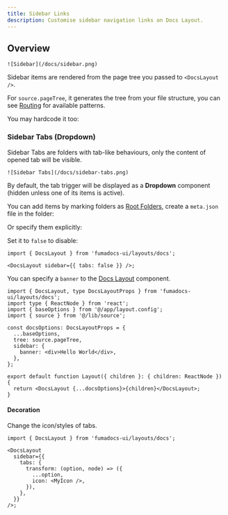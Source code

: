 ```yaml
---
title: Sidebar Links
description: Customise sidebar navigation links on Docs Layout.
---
```


## Overview

<div className='flex justify-center items-center *:max-w-[200px] bg-gradient-to-br from-fd-primary/10 rounded-xl border'>

    ![Sidebar](/docs/sidebar.png)

</div>

Sidebar items are rendered from the page tree you passed to `<DocsLayout />`.

For `source.pageTree`, it generates the tree from your file structure, you can see [Routing](/docs/ui/page-conventions) for available patterns.


You may hardcode it too:


### Sidebar Tabs (Dropdown)

Sidebar Tabs are folders with tab-like behaviours, only the content of opened tab will be visible.

<div className='flex justify-center items-center *:max-w-[360px] bg-gradient-to-br from-fd-primary/10 rounded-xl border'>

    ![Sidebar Tabs](/docs/sidebar-tabs.png)

</div>

By default, the tab trigger will be displayed as a **Dropdown** component (hidden unless one of its items is active).

You can add items by marking folders as [Root Folders](/docs/ui/page-conventions#root-folder), create a `meta.json` file in the folder:


Or specify them explicitly:


Set it to `false` to disable:

```tsx
import { DocsLayout } from 'fumadocs-ui/layouts/docs';

<DocsLayout sidebar={{ tabs: false }} />;
```

<Callout title="Want further customisations?">

You can specify a `banner` to the [Docs Layout](/docs/ui/layouts/docs) component.

```tsx
import { DocsLayout, type DocsLayoutProps } from 'fumadocs-ui/layouts/docs';
import type { ReactNode } from 'react';
import { baseOptions } from '@/app/layout.config';
import { source } from '@/lib/source';

const docsOptions: DocsLayoutProps = {
  ...baseOptions,
  tree: source.pageTree,
  sidebar: {
    banner: <div>Hello World</div>,
  },
};

export default function Layout({ children }: { children: ReactNode }) {
  return <DocsLayout {...docsOptions}>{children}</DocsLayout>;
}
```

</Callout>

#### Decoration

Change the icon/styles of tabs.

```tsx
import { DocsLayout } from 'fumadocs-ui/layouts/docs';

<DocsLayout
  sidebar={{
    tabs: {
      transform: (option, node) => ({
        ...option,
        icon: <MyIcon />,
      }),
    },
  }}
/>;
```
